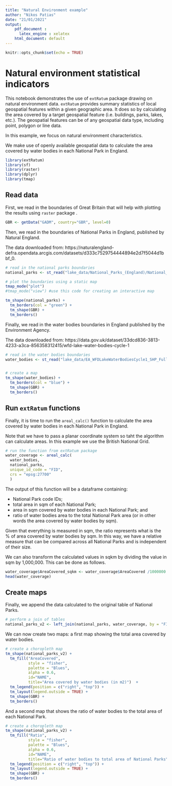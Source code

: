 ```yaml
---
title: "Natural Environment example"
author: "Nikos Patias"
date: "21/01/2021"
output: 
    pdf_document :
      latex_engine : xelatex
    html_document: default
---
```


```r
knitr::opts_chunk$set(echo = TRUE)
```

# Natural environment statistical indicators

This notebook demonstrates the use of `extRatum` package drawing on natural environment data.
`extRatum` provides summary statistics of local geospatial features within a given geographic area. It does so by calculating the area covered by a target geospatial feature (i.e. buildings, parks, lakes, etc.). The geospatial features can be of any geospatial data type, including point, polygon or line data.

In this example, we focus on natural environment characteristics.

We make use of openly available geospatial data to calculate the area covered by water bodies in each National Park in England.

```r
library(extRatum)
library(sf)
library(raster)
library(dplyr)
library(tmap)
```



## Read data

First, we read in the boundaries of Great Britain that will help with plotting the results using `raster` package . 

```r

GBR <- getData("GADM", country="GBR", level=0)

```

Then, we read in the boundaries of National Parks in England, published by Natural England.

The data downloaded from: https://naturalengland-defra.opendata.arcgis.com/datasets/d333c7529754444894e2d7f5044d1bbf_0.


```r
# read in the national parks boundaries
national_parks <- st_read("lake_data/National_Parks_(England)/National_Parks__England____Natural_England.shp")

# plot the boundaries using a static map
tmap_mode("plot")
#tmap_mode("view") #use this code for creating an interactive map

tm_shape(national_parks) +
  tm_borders(col = "green") +
  tm_shape(GBR) +
  tm_borders()
```


Finally, we read in the water bodies boundaries in England published by the Environment Agency.

The data downloaded from: https://data.gov.uk/dataset/33dcd836-3813-4233-a3ca-856358312415/wfd-lake-water-bodies-cycle-1


```r
# read in the water bodies boundaries
water_bodies <- st_read("lake_data/EA_WFDLakeWaterBodiesCycle1_SHP_Full/data/WFD_Lake_Water_Bodies_Cycle_1.shp")


# create a map
tm_shape(water_bodies) +
  tm_borders(col = "blue") +
  tm_shape(GBR) +
  tm_borders()
```

## Run `extRatum` functions

Finally, it is time to run the  `areal_calc()` function to calculate the area covered by water bodies in each National Park in England. 

Note that we have to pass a planar coordinate system so taht the algorithm can calculate areas. In this example we use the British National Grid.



```r
# run the function from extRatum package
water_coverage <- areal_calc(
  water_bodies,
  national_parks,
  unique_id_code = "FID",
  crs = "epsg:27700"
  )


```

The output of this function will be a dataframe containing:

- National Park code IDs;
- total area in sqm of each National Park;
- area in sqm covered by water bodies in each National Park; and
- ratio of water bodies area to the total National Park area (or in other words the area covered by water bodies by sqm).


Given that everything is measured in sqm, the ratio represents what is the % of area covered by water bodies by sqm. In this way, we have a relative measure that can be compared across all National Parks and is independent of their size.

We can also transform the calculated values in sqkm by dividing the value in sqm by 1,000,000. This can be done as follows.

```r
water_coverage$AreaCovered_sqkm <- water_coverage$AreaCovered /1000000
head(water_coverage)

```



## Create maps

Finally, we append the data calculated to the original table of National Parks.

```r
# perform a join of tables 
national_parks_v2 <- left_join(national_parks, water_coverage, by = "FID")

```


We can now create two maps: a first map showing the total area covered by water bodies.

```r
# create a choropleth map
tm_shape(national_parks_v2) +
  tm_fill("AreaCovered", 
          style = "fisher", 
          palette = "Blues", 
          alpha = 0.6, 
          id="NAME", 
          title="Area covered by water bodies (in m2)")  +
  tm_legend(position = c("right", "top")) +
  tm_layout(legend.outside = TRUE) +
  tm_shape(GBR) +
  tm_borders()
```



And a second map that shows the ratio of water bodies to the total area of each National Park.

```r
# create a choropleth map
tm_shape(national_parks_v2) +
  tm_fill("Ratio", 
          style = "fisher", 
          palette = "Blues", 
          alpha = 0.6, 
          id="NAME", 
          title="Ratio of water bodies to total area of National Parks")  +
  tm_legend(position = c("right", "top")) +
  tm_layout(legend.outside = TRUE) +
  tm_shape(GBR) +
  tm_borders()
```
